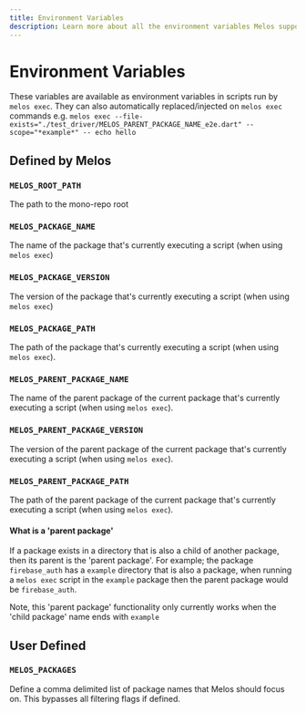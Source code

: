 ```yaml
---
title: Environment Variables
description: Learn more about all the environment variables Melos supports and also pre-populates.
---
```


# Environment Variables

These variables are available as environment variables in scripts run by `melos exec`. They can also automatically replaced/injected on `melos exec` commands e.g. `melos exec --file-exists="./test_driver/MELOS_PARENT_PACKAGE_NAME_e2e.dart" --scope="*example*" -- echo hello`

## Defined by Melos

### `MELOS_ROOT_PATH`

The path to the mono-repo root

### `MELOS_PACKAGE_NAME`

The name of the package that's currently executing a script (when using `melos exec`)

### `MELOS_PACKAGE_VERSION`

The version of the package that's currently executing a script (when using `melos exec`)

### `MELOS_PACKAGE_PATH`

The path of the package that's currently executing a script (when using `melos exec`).

### `MELOS_PARENT_PACKAGE_NAME`

The name of the parent package of the current package that's currently executing a script (when using `melos exec`).

### `MELOS_PARENT_PACKAGE_VERSION`

The version of the parent package of the current package that's currently executing a script (when using `melos exec`).

### `MELOS_PARENT_PACKAGE_PATH`

The path of the parent package of the current package that's currently executing a script (when using `melos exec`).

#### What is a 'parent package'

If a package exists in a directory that is also a child of another package, then its parent is the 'parent package'. For example; the package `firebase_auth` has a `example` directory that is also a package, when running a `melos exec` script in the `example` package then the parent package would be `firebase_auth`.

Note, this 'parent package' functionality only currently works when the 'child package' name ends with `example`

## User Defined

### `MELOS_PACKAGES`

Define a comma delimited list of package names that Melos should focus on. This bypasses all filtering flags if defined.
